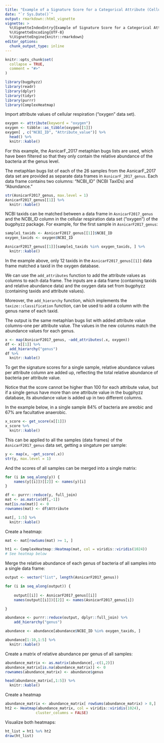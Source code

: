 ```yaml
---
title: "Example of a Signature Score for a Categorical Attribute (Cellular Respiration)"
date: "`r Sys.Date()`"
output: rmarkdown::html_vignette
vignette: >
  %\VignetteIndexEntry{Example of Signature Score for a Categorical Attribute (Cellular Respiration)}
  %\VignetteEncoding{UTF-8}
  %\VignetteEngine{knitr::rmarkdown}
editor_options: 
  chunk_output_type: inline
---
```


```r
knitr::opts_chunk$set(
  collapse = TRUE,
  comment = "#>"
)
```

```r
library(bugphyzz)
library(readr)
library(dplyr)
library(tidyr)
library(purrr)
library(ComplexHeatmap)
```

Import attribute values of cellular respiration ("oxygen" data set).

```r
oxygen <- attribute(keyword = "oxygen")
oxygen <- tibble::as_tibble(oxygen[[1]])
oxygen[ , c("NCBI_ID", "Attribute_value")] %>% 
  head() %>% 
  knitr::kable()
```

For this example, the AsnicarF_2017 metaphlan bugs lists are used, which have been filtered so that they only contain the relative abundance of the bacteria at the genus level.

The metaphlan bugs list of each of the 26 samples from the AsnicarF_2017 data set are provided as separate data frames in `AsnicarF_2017_genus`. Each data frame contains two columns: "NCBI_ID" (NCBI TaxIDs) and "Abundance."

```r
str(AsnicarF2017_genus, max.level = 1)
AsnicarF2017_genus[[1]] %>% 
  knitr::kable()
```

NCBI taxids can be matched between a data frame in `AsnicarF2017_genus` and the NCBI_ID column in the cellular respiration data set ("oxygen") of the bugphyzz package. For example, for the first sample in `AsnicarF2017_genus`:

```r

sample1_taxids <- AsnicarF2017_genus[[1]]$NCBI_ID
oxygen_taxids <- oxygen$NCBI_ID

AsnicarF2017_genus[[1]][sample1_taxids %in% oxygen_taxids, ] %>% 
  knitr::kable()
```

In the example above, only 12 taxids in the `AsnicarF2017_genus[[1]]` data frame matched a taxid in the oxygen database.

We can use the `add_attributes` function to add the attribute values as columns to each data frame. The inputs are a data frame (containing taxids and relative abundance data) and the oxygen data set from bugphyzz (containing taxids and attribute values).

Moreover, the `add_hierarchy` function, which implements the `taxize::classification` function, can be used to add a column with the genus name of each taxid.

The output is the same metaphlan bugs list with added attribute value columns--one per attribute value. The values in the new columns match the abundance values for each genus.

```r
x <- map(AsnicarF2017_genus, ~add_attributes(.x, oxygen))
df <- x[[1]] %>% 
  add_hierarchy("genus") 
df %>% 
  knitr::kable()

```

To get the signature scores for a single sample, relative abundance values per attribute column are added up, reflecting the total relative abundance of bacteria per attribute value.

Notice that the score cannot be higher than 100 for each attribute value, but if a single genus have more than one attribute value in the bugphyzz database, its abundance value is added up in two different columns.
 
In the example below, in a single sample 84% of bacteria are areobic and 67% are facultative anaerobic.

```r
x_score <- get_score(x[[1]])
x_score %>% 
  knitr::kable()
```

This can be applied to all the samples (data frames) of the `AsnicarF2017_genus` data set, getting a singature per sample:

```r
y <- map(x, ~get_score(.x))
str(y, max.level = 1)
```

And the scores of all samples can be merged into a single matrix:

```r
for (i in seq_along(y)) {
    names(y[[i]])[[2]] <- names(y)[i]
}

df <- purrr::reduce(y, full_join)
mat <- as.matrix(df[,-1])
mat[is.na(mat)] <- 0
rownames(mat) <- df$Attribute

mat[, 1:5] %>% 
  knitr::kable()
```

Create a heatmap:

```r

mat <- mat[rowSums(mat) >= 1, ]

ht1 <- ComplexHeatmap::Heatmap(mat, col = viridis::viridis(1024))
# See heatmap below
```

Merge the relative abundance of each genus of bacteria of all samples  into a single data frame:


```r
output <- vector("list", length(AsnicarF2017_genus))

for (i in seq_along(output)) {
    
    output[[i]] <- AsnicarF2017_genus[[i]]
    names(output[[i]])[[2]] <- names(AsnicarF2017_genus[i])

}

abundance <- purrr::reduce(output, dplyr::full_join) %>%
    add_hierarchy("genus")

abundance <- abundance[abundance$NCBI_ID %in% oxygen_taxids, ]

abundance[1:10,1:5] %>% 
  knitr::kable()
```

Create a matrix of relative abundance per genus of all samples:

```r
abundance_matrix <- as.matrix(abundance[,-c(1,2)])
abundance_matrix[is.na(abundance_matrix)] <- 0
rownames(abundance_matrix) <- abundance$genus

head(abundance_matrix[,1:5]) %>% 
  knitr::kable()
```

Create a heatmap

```r

abundance_matrix <- abundance_matrix[ rowSums(abundance_matrix) > 8,]
ht2 <- Heatmap(abundance_matrix, col = viridis::viridis(1024),
              cluster_columns = FALSE)
```

Visualize both heatmaps:

```r
ht_list = ht1 %v% ht2
draw(ht_list)
```
